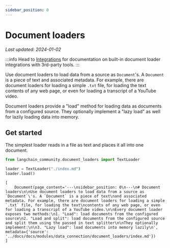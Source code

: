 ```yaml
---
sidebar_position: 0
---
```

# Document loaders
*Last updated: 2024-01-02*

:::info
Head to [Integrations](/docs/integrations/document_loaders/) for documentation on built-in document loader integrations with 3rd-party tools.
:::

Use document loaders to load data from a source as `Document`'s. A `Document` is a piece of text
and associated metadata. For example, there are document loaders for loading a simple `.txt` file, for loading the text
contents of any web page, or even for loading a transcript of a YouTube video.

Document loaders provide a "load" method for loading data as documents from a configured source. They optionally
implement a "lazy load" as well for lazily loading data into memory.

## Get started

The simplest loader reads in a file as text and places it all into one document.

```python
from langchain_community.document_loaders import TextLoader

loader = TextLoader("./index.md")
loader.load()
```

<CodeOutputBlock language="python">

```
[
    Document(page_content='---\nsidebar_position: 0\n---\n# Document loaders\n\nUse document loaders to load data from a source as `Document`\'s. A `Document` is a piece of text\nand associated metadata. For example, there are document loaders for loading a simple `.txt` file, for loading the text\ncontents of any web page, or even for loading a transcript of a YouTube video.\n\nEvery document loader exposes two methods:\n1. "Load": load documents from the configured source\n2. "Load and split": load documents from the configured source and split them using the passed in text splitter\n\nThey optionally implement:\n\n3. "Lazy load": load documents into memory lazily\n', metadata={'source': '../docs/docs/modules/data_connection/document_loaders/index.md'})
]
```

</CodeOutputBlock>

